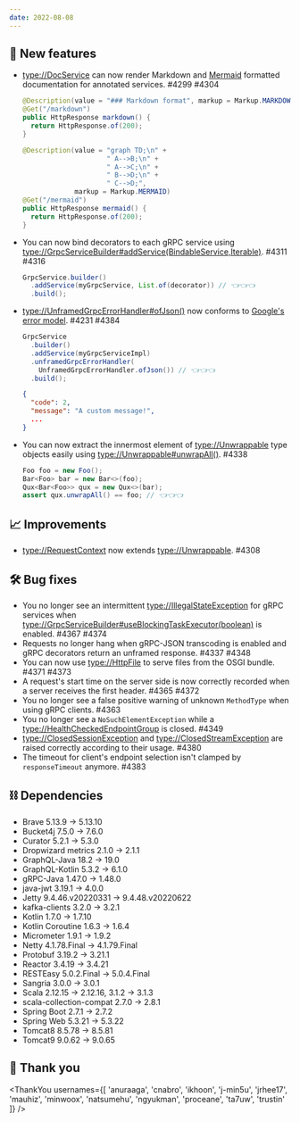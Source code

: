 ```yaml
---
date: 2022-08-08
---
```


## 🌟 New features

- <type://DocService> can now render Markdown and [Mermaid](https://mermaid-js.github.io/mermaid/)
  formatted documentation for annotated services. #4299 #4304

  ```java
  @Description(value = "### Markdown format", markup = Markup.MARKDOWN)
  @Get("/markdown")
  public HttpResponse markdown() {
    return HttpResponse.of(200);
  }
  ```

  ```java
  @Description(value = "graph TD;\n" +
                       " A-->B;\n" +
                       " A-->C;\n" +
                       " B-->D;\n" +
                       " C-->D;",
               markup = Markup.MERMAID)
  @Get("/mermaid")
  public HttpResponse mermaid() {
    return HttpResponse.of(200);
  }
  ```

- You can now bind decorators to each gRPC service using <type://GrpcServiceBuilder#addService(BindableService,Iterable)>. #4311 #4316

  ```java
  GrpcService.builder()
    .addService(myGrpcService, List.of(decorator)) // 👈👈👈
    .build();
  ```

- <type://UnframedGrpcErrorHandler#ofJson()> now conforms to
  [Google's error model](https://cloud.google.com/apis/design/errors#error_model). #4231 #4384

  ```java
  GrpcService
    .builder()
    .addService(myGrpcServiceImpl)
    .unframedGrpcErrorHandler(
      UnframedGrpcErrorHandler.ofJson()) // 👈👈👈
    .build();
  ```

  ```json
  {
    "code": 2,
    "message": "A custom message!",
    ...
  }
  ```

- You can now extract the innermost element of <type://Unwrappable> type objects easily using <type://Unwrappable#unwrapAll()>. #4338

  ```java
  Foo foo = new Foo();
  Bar<Foo> bar = new Bar<>(foo);
  Qux<Bar<Foo>> qux = new Qux<>(bar);
  assert qux.unwrapAll() == foo; // 👈👈👈
  ```

## 📈 Improvements

- <type://RequestContext> now extends <type://Unwrappable>. #4308

## 🛠️ Bug fixes

- You no longer see an intermittent <type://IllegalStateException> for gRPC services
  when <type://GrpcServiceBuilder#useBlockingTaskExecutor(boolean)> is enabled. #4367 #4374
- Requests no longer hang when gRPC-JSON transcoding is enabled and gRPC decorators return an unframed response. #4337 #4348
- You can now use <type://HttpFile> to serve files from the OSGI bundle. #4371 #4373
- A request's start time on the server side is now correctly
  recorded when a server receives the first header. #4365 #4372
- You no longer see a false positive warning of unknown `MethodType` when using gRPC clients. #4363
- You no longer see a `NoSuchElementException` while a <type://HealthCheckedEndpointGroup> is closed. #4349
- <type://ClosedSessionException> and <type://ClosedStreamException> are raised correctly according to their usage. #4380
- The timeout for client's endpoint selection isn't clamped by `responseTimeout` anymore. #4383

## ⛓ Dependencies

- Brave 5.13.9 → 5.13.10
- Bucket4j 7.5.0 → 7.6.0
- Curator 5.2.1 → 5.3.0
- Dropwizard metrics 2.1.0 → 2.1.1
- GraphQL-Java 18.2 → 19.0
- GraphQL-Kotlin 5.3.2 → 6.1.0
- gRPC-Java 1.47.0 → 1.48.0
- java-jwt 3.19.1 → 4.0.0
- Jetty 9.4.46.v20220331 → 9.4.48.v20220622
- kafka-clients 3.2.0 → 3.2.1
- Kotlin 1.7.0 → 1.7.10
- Kotlin Coroutine 1.6.3 → 1.6.4
- Micrometer 1.9.1 → 1.9.2
- Netty 4.1.78.Final → 4.1.79.Final
- Protobuf 3.19.2 → 3.21.1
- Reactor 3.4.19 → 3.4.21
- RESTEasy 5.0.2.Final → 5.0.4.Final
- Sangria 3.0.0 → 3.0.1
- Scala 2.12.15 → 2.12.16, 3.1.2 → 3.1.3
- scala-collection-compat 2.7.0 → 2.8.1
- Spring Boot 2.7.1 → 2.7.2
- Spring Web 5.3.21 → 5.3.22
- Tomcat8 8.5.78 → 8.5.81
- Tomcat9 9.0.62 → 9.0.65

## 🙇 Thank you

<ThankYou usernames={[
  'anuraaga',
  'cnabro',
  'ikhoon',
  'j-min5u',
  'jrhee17',
  'mauhiz',
  'minwoox',
  'natsumehu',
  'ngyukman',
  'proceane',
  'ta7uw',
  'trustin'
]} />